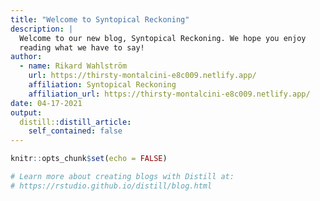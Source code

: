 ```yaml
---
title: "Welcome to Syntopical Reckoning"
description: |
  Welcome to our new blog, Syntopical Reckoning. We hope you enjoy 
  reading what we have to say!
author:
  - name: Rikard Wahlström
    url: https://thirsty-montalcini-e8c009.netlify.app/
    affiliation: Syntopical Reckoning
    affiliation_url: https://thirsty-montalcini-e8c009.netlify.app/
date: 04-17-2021
output:
  distill::distill_article:
    self_contained: false
---
```


```r
knitr::opts_chunk$set(echo = FALSE)

# Learn more about creating blogs with Distill at:
# https://rstudio.github.io/distill/blog.html

```




